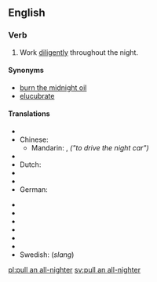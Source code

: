 ==English==

===Verb===
{{en-verb|inf=[[pull]] [[an]] [[all-nighter]]|pulls an all-nighter|pulling an all-nighter|pulled an all-nighter}}

# {{context|idiom|informal}} Work [[diligently]] throughout the night.

====Synonyms====
* [[burn the midnight oil]]
* [[elucubrate]]

====Translations====
{{trans-top}}
* {{trreq|Arabic}}
* Chinese:
** Mandarin: {{t-|cmn|開夜車|sc=Hani|xs=Mandarin}}, {{t-|cmn|开夜车|tr=kāi yèchē|sc=Hani|xs=Mandarin}} ''("to drive the night car")''
* {{trreq|Czech}}
* Dutch: {{t|nl|'t nachtje doordoen|m}}
* {{trreq|Finnish}}
* {{trreq|French}}
* German: {{qualifier|literally "to work all night"}} {{t|de|die ganze Nacht arbeiten}}
{{trans-mid}}
* {{trreq|Hungarian}}
* {{trreq|Italian}}
* {{trreq|Japanese}}
* {{trreq|Portuguese}}
* {{trreq|Russian}}
* {{trreq|Spanish}}
* Swedish: {{t+|sv|dygna}} (''slang'')
{{trans-bottom}}

[[pl:pull an all-nighter]]
[[sv:pull an all-nighter]]